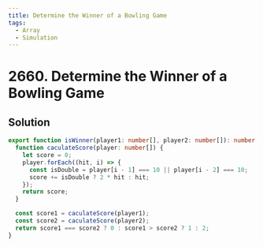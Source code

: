 ```yaml
---
title: Determine the Winner of a Bowling Game
tags:
  - Array
  - Simulation
---
```


# 2660. Determine the Winner of a Bowling Game

<Badges>
  <LevelBadge level="easy" />
  <TopicBadge name="Array" slug="array" />
  <TopicBadge name="Simulation" slug="simulation" />
</Badges>

## Solution

```typescript filename="solution.ts" copy
export function isWinner(player1: number[], player2: number[]): number {
  function caculateScore(player: number[]) {
    let score = 0;
    player.forEach((hit, i) => {
      const isDouble = player[i - 1] === 10 || player[i - 2] === 10;
      score += isDouble ? 2 * hit : hit;
    });
    return score;
  }

  const score1 = caculateScore(player1);
  const score2 = caculateScore(player2);
  return score1 === score2 ? 0 : score1 > score2 ? 1 : 2;
}
```

<ProblemLink
  codingSite="leetcode"
  href="https://leetcode.com/problems/determine-the-winner-of-a-bowling-game"
  title="Determine the Winner of a Bowling Game"
/>
